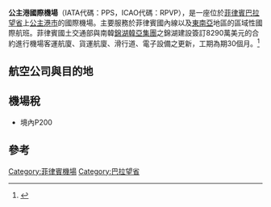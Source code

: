 {{Infobox Airport 
| name         = 公主港國際機場<br>普琳塞薩港國際機場
| nativename   = Puerto Princesa International Airport<br>Paliparang Pandaigdig ng Puerto Princesa
| image        = PuertoPrincesa_Airport.JPG
| image-width  = 200
| IATA         = PPS
| ICAO         = RPVP
<center>{{Location map|Philippines|width=200|float=center
|caption=|mark=Airplane_silhouette.svg|marksize=10
|label=PPS|position=right
|lat_deg=09|lat_min=44|lat_sec=31.63|lat_dir=N
|lon_deg=118|lon_min=45|lon_sec=31.43|lon_dir=E
}}<small>機場在菲律賓的位置</small></center>
| type         = 公用
| operator     = 菲律賓民航局
| city-served  = {{PHI}} [[巴拉望省|巴拉望省]] [[普林塞薩港|公主港市]]
| location     = {{PHI}} [[巴拉望省|巴拉望省]] [[普林塞薩港|公主港市]]
| hub          =
* [[菲律賓亞洲航空|菲律賓亞洲航空]]
* {{link-en|胡安航空|Air Juan}}
| elevation-f  = 71
| elevation-m  = 22
| coordinates  = {{Coord|09|44|31.63|N|118|45|31.43|E|type:airport}}
| metric-elev  = yes
| metric-rwy   = yes
| r1-number    = 09/27
| r1-length-f  = 8,530
| r1-length-m  = 2,600
| r1-surface   = [[瀝青|瀝青]]
| footnotes    = 這些資料來自菲律賓民航局<ref name="statistics">{{cite web | title=Passenger Statistics 2009 | date=May 14, 2010 | url=http://www.caap.gov.ph/Downloads/adms.pdf | accessdate=April 21, 2009 | deadurl=yes | archiveurl=https://web.archive.org/web/20130509015949/http://www.caap.gov.ph/Downloads/adms.pdf | archivedate=2013年5月9日 }}</ref>
}}
'''公主港國際機場'''（IATA代碼：PPS，ICAO代碼：RPVP），是一座位於[[菲律賓|菲律賓]][[巴拉望省|巴拉望省]]上[[普林塞薩港|公主港市]]的國際機場。主要服務於菲律賓國內線以及[[東南亞|東南亞]]地區的區域性國際航班。菲律賓國土交通部與南韓[[錦湖韓亞集團|錦湖韓亞集團]]之錦湖建設簽訂8290萬美元的合約進行機場客運航廈、貨運航廈、滑行道、電子設備之更新，工期為期30個月。<ref>{{cite web |url=http://www.philstar.com/business/2014/05/20/1325273/korean-firm-wins-p2.61-b-puerto-princesa-intl-airport-deal |title=存档副本 |accessdate=2015年8月15日 |deadurl=yes |archiveurl=https://web.archive.org/web/20150924160302/http://www.philstar.com/business/2014/05/20/1325273/korean-firm-wins-p2.61-b-puerto-princesa-intl-airport-deal |archivedate=2015年9月24日 |df= }}</ref>

==航空公司與目的地==
{{Airport-dest-list
|{{flagicon|PHL}} [[菲律賓航空|菲律賓航空]]（PR）| '''國內線：'''[[尼诺伊·阿基诺国际机场|馬尼拉]]
|{{flagicon|PHL}} [[菲律賓航空|菲律賓航空]]（PR） <br>{{small|（由{{link-en|菲航快線|PAL Express}}營運）}} | '''國內線：'''[[尼诺伊·阿基诺国际机场|馬尼拉]]、[[麦克坦-宿务国际机场|宿霧]]、[[克拉克國際機場|克拉克]]
|{{flagicon|PHL}} [[菲律賓亞洲航空|菲律賓亞洲航空]]（Z2）| '''國內線：'''[[尼诺伊·阿基诺国际机场|馬尼拉]]、[[麦克坦-宿务国际机场|宿霧]]、[[克拉克國際機場|克拉克]]
|{{flagicon|PHL}} [[宿霧太平洋航空|宿霧太平洋航空]]（5J）| '''國內線：'''[[尼诺伊·阿基诺国际机场|馬尼拉]]、[[麦克坦-宿务国际机场|宿霧]]、[[克拉克國際機場|克拉克]]、[[伊洛伊洛国际机场|伊洛伊洛]]<BR>'''國際線 :'''[[香港國際機場|香港]]
|{{flagicon|PHL}} {{link-en|島嶼航空|AirSWIFT}}（T6）| '''國內線：'''[[愛妮島機場|愛妮島]]、{{link-en|布蘇安加機場|Francisco B. Reyes Airport|布蘇安加}}
|{{flagicon|PHL}} {{link-en|胡安航空|Air Juan}}（N/A）| '''國內線：'''{{link-en|布蘇安加機場|Francisco B. Reyes Airport|布蘇安加}}、{{link-en|馬納莫克機場|Cuyo Airport|馬納莫克}}、{{link-en|錫帕萊機場|Sipalay Airport|錫帕萊}}、{{link-en|聖森維特機場|San Vicente Airport|聖森維特}}、{{link-en|塞薩爾林羅德里格斯機場|Cesar Lim Rodriguez Airport|泰泰}}
|{{nowrap|{{flagicon|PHL}} {{link-en|皇家包機服務航空|Royal Air Charter Service}}（RW）}}|'''國內線：'''[[克拉克國際機場|克拉克]]
|{{flagicon|KOR}} [[易斯達航空|易斯達航空]]（ZE）|[[仁川國際機場|首爾-仁川]]
|{{flagicon|TWN}} [[台灣虎航|台灣虎航]](IT) | [[台灣桃園國際機場|臺北-桃園]]
}}

==機場稅==
*境內P200

==參考==
{{reflist}}

[[Category:菲律賓機場|Category:菲律賓機場]]
[[Category:巴拉望省|Category:巴拉望省]]